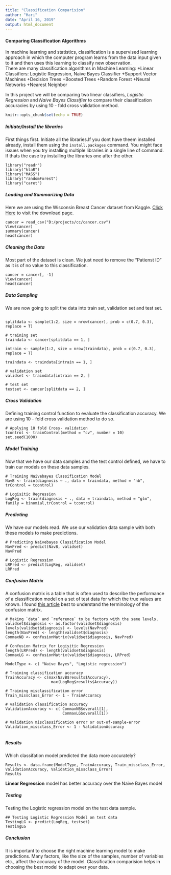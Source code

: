 ```yaml
---
title: "Classification Comparision"
author: "Hari"
date: "April 16, 2019"
output: html_document
---
```

#### Comparing Classification Algorithms

In machine learning and statistics, classification is a supervised learning approach in which the computer program learns from the data input given to it and then uses this learning to classify new observation.  
There are many classification algorithms in Machine Learning:
    +Linear Classifiers: Logistic Regression, Naive Bayes Classifier
    +Support Vector Machines
    +Decision Trees
    +Boosted Trees
    +Random Forest
    +Neural Networks
    +Nearest Neighbor

In this project we will be comparing two linear classifiers, *Logistic Regression* and *Naive Bayes Classifier* to compare their claasification accuracies by using 10 - fold cross validation method.


```r
knitr::opts_chunk$set(echo = TRUE)
```

##### Initiate/Install the libraries  

First things first. Initiate all the libraries.If you dont have theem installed already, install them using the `install.packages` command. You might face issues when you try installing multiple libraries in a single line of command. If thats the case try installing the libraries one after the other.

```
library("readr")
library("klaR")
library("MASS")
library("randomForest")
library("caret")

```

##### Loading and Summarizing Data

Here we are using the Wisconsin Breast Cancer dataset from Kaggle. [Click Here](https://www.kaggle.com/uciml/breast-cancer-wisconsin-data) to visit the download page.  

```
cancer = read_csv("D:/projects/cc/cancer.csv")
View(cancer)
summary(cancer)
head(cancer)

```

##### Cleaning the Data

Most part of the dataset is clean. We just need to remove the "Patienst ID" as it is of no value to this classification.
```
cancer = cancer[, -1]
View(cancer)
head(cancer)

```

##### Data Sampling 

We are now going to split the data into train set, validation set and test set.

```

splitdata <- sample(1:2, size = nrow(cancer), prob = c(0.7, 0.3), replace = T)
```
```
# training set
traindata <- cancer[splitdata == 1, ]

intrain <- sample(1:2, size = nrow(traindata), prob = c(0.7, 0.3), replace = T)

traindata <- traindata[intrain == 1, ]

# validation set
validset <- traindata[intrain == 2, ]

# test set
testset <- cancer[splitdata == 2, ] 
```

##### Cross Validation

Defining training control function to evaluate the classification accuracy. We are using 10 - fold cross validation method to do so. 
```
# Applying 10 fold Cross- validation
tcontrol <- trainControl(method = "cv", number = 10)
set.seed(1000)
```

##### Model Training

Now that we have our data samples and the test control defined, we have to train our models on these data samples.

```
# Training Naivebayes Classification Model
NavB <- train(diagnosis ~ ., data = traindata, method = "nb", trControl = tcontrol)

# Logisitic Regression
LogReg <- train(diagnosis ~ ., data = traindata, method = "glm", family = binomial,trControl = tcontrol)

```

##### Predicting

We have our models read. We use our validation data sample with both these models to make predictions.
```
# Predicting Naivebayes Classification Model
NavPred <- predict(NavB, validset)
NavPred

# Logistic Regression
LRPred <- predict(LogReg, validset)
LRPred
```

##### Confusion Matrix

A confusion matrix is a table that is often used to describe the performance of a classification model on a set of test data for which the true values are known. I found [this article](https://www.dataschool.io/simple-guide-to-confusion-matrix-terminology/) best to understand the terminology of the confusion matrix.

```
# Making `data` and `reference` to be factors with the same levels.
validset$diagnosis <- as.factor(validset$diagnosis)
levels(validset$diagnosis) <- levels(NavPred)
length(NavPred) <- length(validset$diagnosis)
ConmaxNB <- confusionMatrix(validset$diagnosis, NavPred)

# Confusion Matrix for Logisitic Regression
length(LRPred) <- length(validset$diagnosis)
ConmaxLG <- confusionMatrix(validset$diagnosis, LRPred)

ModelType <- c( "Naive Bayes", "Logistic regression")  

# Training classification accuracy
TrainAccuracy <- c(max(NavB$results$Accuracy), 
                    max(LogReg$results$Accuracy))

# Training misclassification error
Train_missclass_Error <- 1 - TrainAccuracy

# validation classification accuracy
ValidationAccuracy <- c( ConmaxNB$overall[1], 
                         ConmaxLG$overall[1])

# Validation misclassification error or out-of-sample-error
Validation_missclass_Error <- 1 - ValidationAccuracy


```

##### Results

Which classifation model predicted the data more accurately?

```
Results <- data.frame(ModelType, TrainAccuracy, Train_missclass_Error, ValidationAccuracy, Validation_missclass_Error)
Results

```
**Linear Regression** model has better accuracy over the Naive Bayes model

##### Testing

Testing the Logistic regression model on the test data sample.

```
## Testing Logistic Regression Model on test data
TestingLG <- predict(LogReg, testset)
TestingLG
```

##### Conclusion
It is important to choose the right machine learning model to make predictions. Many factors, like the size of the samples, number of variables etc., affect the accuracy of the model. Classification comparision helps in choosing the best model to adapt over your data.